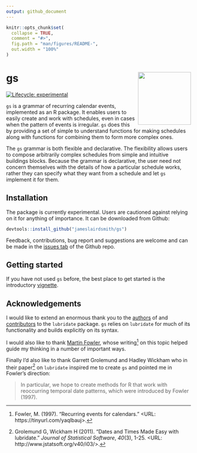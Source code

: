 ```yaml
---
output: github_document
---
```


<!-- README.md is generated from README.Rmd. Please edit that file -->

```r
knitr::opts_chunk$set(
  collapse = TRUE,
  comment = "#>",
  fig.path = "man/figures/README-",
  out.width = "100%"
)
```

# gs <a href='https://jameslairdsmith.github.io/gs'><img src='reference/figures/logo.png' align="right" height="144" /></a>

<!-- badges: start -->
[![Lifecycle: experimental](https://img.shields.io/badge/lifecycle-experimental-orange.svg)](https://www.tidyverse.org/lifecycle/#experimental)
<!-- badges: end -->

`gs` is a grammar of recurring calendar events, implemented as an R 
package. It enables users to easily create and work with schedules, even in 
cases when the pattern of events is irregular. `gs` does this by 
providing a set of simple to understand functions for making schedules along 
with functions for combining them to form more complex ones.

The `gs` grammar is both flexible and declarative. The flexibility 
allows users to compose arbitrarily complex schedules from simple and 
intuitive buildings blocks. Because the grammar is declarative, the user 
need not concern themselves with the details of how a particular schedule 
works, rather they can specify what they want from a schedule and let 
`gs` implement it for them.

## Installation

The package is currently experimental. Users are cautioned against relying on
it for anything of importance. It can be downloaded from Github:

```r
devtools::install_github("jameslairdsmith/gs")
```

Feedback, contributions, bug report and suggestions are welcome and can be 
made in the [issues tab](https://github.com/jameslairdsmith/gs/issues) 
of the Github repo.

## Getting started

If you have not used `gs` before, the best place to get started is the
introductory [vignette](https://jameslairdsmith.github.io/gs/articles/intro.html).

## Acknowledgements

I would like to extend an enormous thank you to the [authors][authors] of and 
[contributors][contributors] to the `lubridate` package. `gs` relies 
on `lubridate` for much of its functionality and builds explicitly on its 
syntax.

I would also like to thank [Martin Fowler][fowler], whose writing[^2] on this 
topic helped guide my thinking in a number of important ways.

Finally I'd also like to thank Garrett Grolemund and Hadley Wickham who in 
their paper[^1] on `lubridate` inspired me to create `gs` and pointed 
me in Fowler's direction:

> In particular, we hope to create methods for R that work with reoccurring
temporal date patterns, which were introduced by Fowler (1997).

[^1]: Grolemund G, Wickham H (2011). "Dates and Times Made Easy with
lubridate." _Journal of Statistical Software_, *40*(3), 1-25.
<URL: http://www.jstatsoft.org/v40/i03/>.

[^2]: Fowler, M. (1997). "Recurring events for calendars." 
<URL: https://tinyurl.com/yaqlbauj>.

[authors]: https://lubridate.tidyverse.org/authors.html
[contributors]: https://github.com/tidyverse/lubridate/graphs/contributors
[fowler]: https://martinfowler.com/
